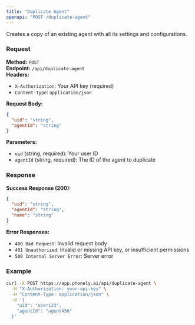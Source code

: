 ```yaml
---
title: "Duplicate Agent"
openapi: "POST /duplicate-agent"
---
```


Creates a copy of an existing agent with all its settings and configurations.

### Request

**Method:** `POST`  
**Endpoint:** `/api/duplicate-agent`  
**Headers:**
- `X-Authorization`: Your API key (required)
- `Content-Type`: `application/json`

**Request Body:**
```json
{
  "uid": "string",
  "agentId": "string"
}
```

**Parameters:**
- `uid` (string, required): Your user ID
- `agentId` (string, required): The ID of the agent to duplicate

### Response

**Success Response (200):**
```json
{
  "uid": "string",
  "agentId": "string",
  "name": "string"
}
```

**Error Responses:**
- `400 Bad Request`: Invalid request body
- `401 Unauthorized`: Invalid or missing API key, or insufficient permissions
- `500 Internal Server Error`: Server error

### Example

```bash
curl -X POST https://app.phonely.ai/api/duplicate-agent \
  -H "X-Authorization: your-api-key" \
  -H "Content-Type: application/json" \
  -d '{
    "uid": "user123",
    "agentId": "agent456"
  }'
```